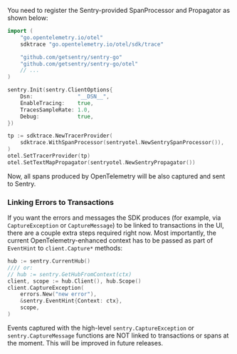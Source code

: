 You need to register the Sentry-provided SpanProcessor and Propagator as shown below:

```go
import (
	"go.opentelemetry.io/otel"
	sdktrace "go.opentelemetry.io/otel/sdk/trace"

	"github.com/getsentry/sentry-go"
	"github.com/getsentry/sentry-go/otel"
	// ...
)

sentry.Init(sentry.ClientOptions{
	Dsn:              "__DSN__",
	EnableTracing:    true,
	TracesSampleRate: 1.0,
	Debug:            true,
})

tp := sdktrace.NewTracerProvider(
	sdktrace.WithSpanProcessor(sentryotel.NewSentrySpanProcessor()),
)
otel.SetTracerProvider(tp)
otel.SetTextMapPropagator(sentryotel.NewSentryPropagator())
```

Now, all spans produced by OpenTelemetry will be also captured and sent to Sentry.

### Linking Errors to Transactions

If you want the errors and messages the SDK produces (for example, via `CaptureException` or
`CaptureMessage`) to be linked to transactions in the UI, there are a couple extra steps required
right now. Most importantly, the current OpenTelemetry-enhanced context has to be passed as part
of `EventHint` to `client.Capture*` methods:

```go
hub := sentry.CurrentHub()
//// or:
// hub := sentry.GetHubFromContext(ctx)
client, scope := hub.Client(), hub.Scope()
client.CaptureException(
	errors.New("new error"),
	&sentry.EventHint{Context: ctx},
	scope,
)
```

Events captured with the high-level `sentry.CaptureException` or `sentry.CaptureMessage` functions are
NOT linked to transactions or spans at the moment. This will be improved in future releases.
